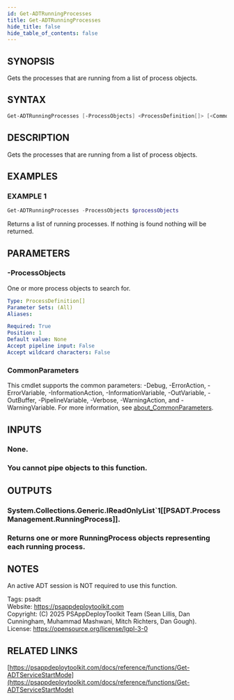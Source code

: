```yaml
---
id: Get-ADTRunningProcesses
title: Get-ADTRunningProcesses
hide_title: false
hide_table_of_contents: false
---
```


## SYNOPSIS

Gets the processes that are running from a list of process objects.

## SYNTAX

```powershell
Get-ADTRunningProcesses [-ProcessObjects] <ProcessDefinition[]> [<CommonParameters>]
```

## DESCRIPTION

Gets the processes that are running from a list of process objects.

## EXAMPLES

### EXAMPLE 1

```powershell
Get-ADTRunningProcesses -ProcessObjects $processObjects
```

Returns a list of running processes.
If nothing is found nothing will be returned.

## PARAMETERS

### -ProcessObjects

One or more process objects to search for.

```yaml
Type: ProcessDefinition[]
Parameter Sets: (All)
Aliases:

Required: True
Position: 1
Default value: None
Accept pipeline input: False
Accept wildcard characters: False
```

### CommonParameters

This cmdlet supports the common parameters: -Debug, -ErrorAction, -ErrorVariable, -InformationAction, -InformationVariable, -OutVariable, -OutBuffer, -PipelineVariable, -Verbose, -WarningAction, and -WarningVariable. For more information, see [about_CommonParameters](http://go.microsoft.com/fwlink/?LinkID=113216).

## INPUTS

### None.

### You cannot pipe objects to this function.
## OUTPUTS

### System.Collections.Generic.IReadOnlyList`1[[PSADT.ProcessManagement.RunningProcess]].

### Returns one or more RunningProcess objects representing each running process.
## NOTES
An active ADT session is NOT required to use this function.

Tags: psadt<br />
Website: https://psappdeploytoolkit.com<br />
Copyright: (C) 2025 PSAppDeployToolkit Team (Sean Lillis, Dan Cunningham, Muhammad Mashwani, Mitch Richters, Dan Gough).<br />
License: https://opensource.org/license/lgpl-3-0

## RELATED LINKS

[https://psappdeploytoolkit.com/docs/reference/functions/Get-ADTServiceStartMode](https://psappdeploytoolkit.com/docs/reference/functions/Get-ADTServiceStartMode)
